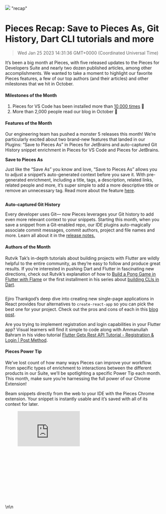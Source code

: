 ![](https://uploads-ssl.webflow.com/6143afec68f555387049efb3/63d13d471ceac057b6627cfa_ContentRecap_52dbc7a4a977049e43962d708bd6bb6a_2000.jpeg)
"recap"
# Pieces Recap: Save to Pieces As, Git History, Dart CLI tutorials and more
> Wed Jan 25 2023 14:31:36 GMT+0000 (Coordinated Universal Time)
<p>It’s been a big month at Pieces, with five released updates to the Pieces for Developers Suite and nearly two dozen published articles, among other accomplishments. We wanted to take a moment to highlight our favorite Pieces features, a few of our top authors (and their articles) and other milestones that we hit in October. </p><h4 id="36flv">Milestones of the Month</h4><ol type="1"><li>Pieces for VS Code has been installed more than <a href="https://twitter.com/getpieces/status/1586077973110669312" target="_blank" rel="noopener noreferrer">10,000 times</a> 🎉</li><li>More than 2,000 people read our blog in October 📖</li></ol><h4 id="di26p">Features of the Month</h4><p>Our engineering team has pushed a monster 5 releases this month! We’re particularly excited about two brand-new features that landed in our Plugins: “Save to Pieces As” in Pieces for JetBrains and auto-captured Git History snippet enrichment in Pieces for VS Code and Pieces for JetBrains.</p><p><strong>Save to Pieces As</strong></p><p>Just like the “Save As” you know and love, “Save to Pieces As” allows you to adjust a snippet’s auto-generated context before you save it. With pre-generated enrichment, including a title, tags, a description, related links, related people and more, it’s super simple to add a more descriptive title or remove an unnecessary tag. Read more about the feature <a href="https://code.pieces.app/updates/pieces-for-jetbrains-4-5-0-more-context-you-got-it-now-you-can-save-to-pieces-as-with-smart-pre-fill" target="_blank" rel="noopener noreferrer">here</a>.</p><figure class="w-richtext-figure-type-image w-richtext-align-center" data-rt-type="image" data-rt-align="center"><div><img alt="" src="https://uploads-ssl.webflow.com/6143afec68f555387049efb3/63652cdb6f71706cb1ec2b2d_ScreenShot2022-10-31at1_36_40PM_9f507e8ee6dff66dfab33e9336290716_800.png" /></div></figure><p><strong>Auto-captured Git History</strong></p><p>Every developer uses Git— now Pieces leverages your Git history to add even more relevant context to your snippets. Starting this month, when you save a snippet from a Git-enabled repo, our IDE plugins auto-magically associate commit messages, commit authors, project and file names and more. Learn all about it in the <a href="https://code.pieces.app/updates/pieces-for-vs-code-0117-gitmore-context" target="_blank" rel="noopener noreferrer">release notes.</a></p><h4 id="285gs">Authors of the Month</h4><p>Rutvik Tak’s in-depth tutorials about building projects with Flutter are wildly helpful to the entire community, as they’re easy to follow and produce great results. If you’re interested in pushing Dart and Flutter in fascinating new directions, check out Rutvik’s explanation of how to <a href="https://code.pieces.app/blog/build-a-pong-game-in-flutter-with-flame" target="_blank" rel="noopener noreferrer">Build a Pong Game in Flutter with Flame</a> or the first installment in his series about <a href="https://code.pieces.app/blog/dart-on-cli-foundations" target="_blank" rel="noopener noreferrer">building CLIs in Dart</a>.</p><figure class="w-richtext-figure-type-image w-richtext-align-center" data-rt-type="image" data-rt-align="center"><div><img alt="" src="https://uploads-ssl.webflow.com/6143afec68f555387049efb3/635ab3e8bd64ae625f663586_input_demo_983b9a71f3f6da6446887a2a966e666e.gif" /></div></figure><p>Ejiro Thankgod’s deep dive into creating new single-page applications in React provides four alternatives to <code>create-react-app</code> so you can pick the best one for your project. Check out the pros and cons of each in this <a href="https://code.pieces.app/blog/alternatives-to-create-react-app" target="_blank" rel="noopener noreferrer">blog post</a>.</p><p>Are you trying to implement registration and login capabilities in your Flutter app? Visual learners will find it simple to code along with Ammanullah Bahram in his video tutorial <a href="https://www.youtube.com/watch?v=h-D_kvXYmDo" target="_blank" rel="noopener noreferrer">Flutter Getx Rest API Tutorial - Registration &amp; Login | Post Method</a>.</p><h4 id="c3rgl">Pieces Power Tip</h4><p>We’ve lost count of how many ways Pieces can improve your workflow. From specific types of enrichment to interactions between the different products in our Suite, we’ll be spotlighting a specific Power Tip each month. This month, make sure you’re harnessing the full power of our Chrome Extension!</p><p>Beam snippets directly from the web to your IDE with the Pieces Chrome extension. Your snippet is instantly usable and it’s saved with all of its context for later.</p><figure class="w-richtext-figure-type-video w-richtext-align-center" style="padding-bottom: 33.9%;" data-rt-type="video" data-rt-align="center" data-rt-max-width="" data-rt-max-height="33.9%" data-rt-dimensions="200:113" data-page-url="https://www.youtube.com/watch?v=EpgiZC-HYQ8"><div><iframe width="200" height="113" src="https://www.youtube.com/embed/EpgiZC-HYQ8?feature=oembed" frameborder="0" allow="accelerometer; autoplay; clipboard-write; encrypted-media; gyroscope; picture-in-picture" allowfullscreen title="Pieces for Chrome | Save &amp; Share Code Snippets from the sites you love"></iframe></div></figure>\n\n    <figure data-rt-type="video"
